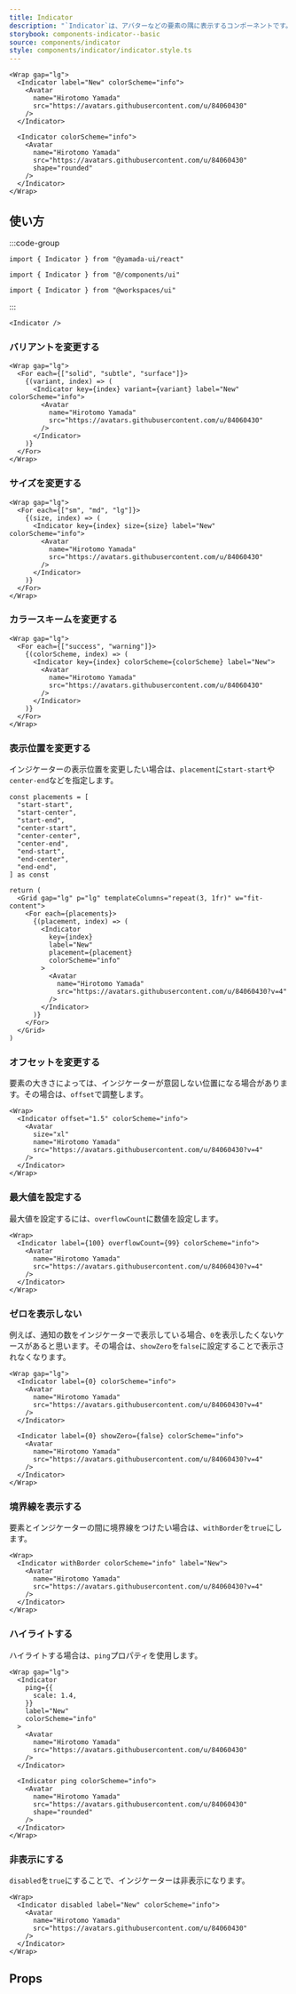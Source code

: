 ```yaml
---
title: Indicator
description: "`Indicator`は、アバターなどの要素の隅に表示するコンポーネントです。"
storybook: components-indicator--basic
source: components/indicator
style: components/indicator/indicator.style.ts
---
```


```tsx preview
<Wrap gap="lg">
  <Indicator label="New" colorScheme="info">
    <Avatar
      name="Hirotomo Yamada"
      src="https://avatars.githubusercontent.com/u/84060430"
    />
  </Indicator>

  <Indicator colorScheme="info">
    <Avatar
      name="Hirotomo Yamada"
      src="https://avatars.githubusercontent.com/u/84060430"
      shape="rounded"
    />
  </Indicator>
</Wrap>
```

## 使い方

:::code-group

```tsx [package]
import { Indicator } from "@yamada-ui/react"
```

```tsx [alias]
import { Indicator } from "@/components/ui"
```

```tsx [monorepo]
import { Indicator } from "@workspaces/ui"
```

:::

```tsx
<Indicator />
```

### バリアントを変更する

```tsx preview
<Wrap gap="lg">
  <For each={["solid", "subtle", "surface"]}>
    {(variant, index) => (
      <Indicator key={index} variant={variant} label="New" colorScheme="info">
        <Avatar
          name="Hirotomo Yamada"
          src="https://avatars.githubusercontent.com/u/84060430"
        />
      </Indicator>
    )}
  </For>
</Wrap>
```

### サイズを変更する

```tsx preview
<Wrap gap="lg">
  <For each={["sm", "md", "lg"]}>
    {(size, index) => (
      <Indicator key={index} size={size} label="New" colorScheme="info">
        <Avatar
          name="Hirotomo Yamada"
          src="https://avatars.githubusercontent.com/u/84060430"
        />
      </Indicator>
    )}
  </For>
</Wrap>
```

### カラースキームを変更する

```tsx preview
<Wrap gap="lg">
  <For each={["success", "warning"]}>
    {(colorScheme, index) => (
      <Indicator key={index} colorScheme={colorScheme} label="New">
        <Avatar
          name="Hirotomo Yamada"
          src="https://avatars.githubusercontent.com/u/84060430"
        />
      </Indicator>
    )}
  </For>
</Wrap>
```

### 表示位置を変更する

インジケーターの表示位置を変更したい場合は、`placement`に`start-start`や`center-end`などを指定します。

```tsx preview functional
const placements = [
  "start-start",
  "start-center",
  "start-end",
  "center-start",
  "center-center",
  "center-end",
  "end-start",
  "end-center",
  "end-end",
] as const

return (
  <Grid gap="lg" p="lg" templateColumns="repeat(3, 1fr)" w="fit-content">
    <For each={placements}>
      {(placement, index) => (
        <Indicator
          key={index}
          label="New"
          placement={placement}
          colorScheme="info"
        >
          <Avatar
            name="Hirotomo Yamada"
            src="https://avatars.githubusercontent.com/u/84060430?v=4"
          />
        </Indicator>
      )}
    </For>
  </Grid>
)
```

### オフセットを変更する

要素の大きさによっては、インジケーターが意図しない位置になる場合があります。その場合は、`offset`で調整します。

```tsx preview
<Wrap>
  <Indicator offset="1.5" colorScheme="info">
    <Avatar
      size="xl"
      name="Hirotomo Yamada"
      src="https://avatars.githubusercontent.com/u/84060430?v=4"
    />
  </Indicator>
</Wrap>
```

### 最大値を設定する

最大値を設定するには、`overflowCount`に数値を設定します。

```tsx preview
<Wrap>
  <Indicator label={100} overflowCount={99} colorScheme="info">
    <Avatar
      name="Hirotomo Yamada"
      src="https://avatars.githubusercontent.com/u/84060430?v=4"
    />
  </Indicator>
</Wrap>
```

### ゼロを表示しない

例えば、通知の数をインジケーターで表示している場合、`0`を表示したくないケースがあると思います。その場合は、`showZero`を`false`に設定することで表示されなくなります。

```tsx preview
<Wrap gap="lg">
  <Indicator label={0} colorScheme="info">
    <Avatar
      name="Hirotomo Yamada"
      src="https://avatars.githubusercontent.com/u/84060430?v=4"
    />
  </Indicator>

  <Indicator label={0} showZero={false} colorScheme="info">
    <Avatar
      name="Hirotomo Yamada"
      src="https://avatars.githubusercontent.com/u/84060430?v=4"
    />
  </Indicator>
</Wrap>
```

### 境界線を表示する

要素とインジケーターの間に境界線をつけたい場合は、`withBorder`を`true`にします。

```tsx preview
<Wrap>
  <Indicator withBorder colorScheme="info" label="New">
    <Avatar
      name="Hirotomo Yamada"
      src="https://avatars.githubusercontent.com/u/84060430?v=4"
    />
  </Indicator>
</Wrap>
```

### ハイライトする

ハイライトする場合は、`ping`プロパティを使用します。

```tsx preview
<Wrap gap="lg">
  <Indicator
    ping={{
      scale: 1.4,
    }}
    label="New"
    colorScheme="info"
  >
    <Avatar
      name="Hirotomo Yamada"
      src="https://avatars.githubusercontent.com/u/84060430"
    />
  </Indicator>

  <Indicator ping colorScheme="info">
    <Avatar
      name="Hirotomo Yamada"
      src="https://avatars.githubusercontent.com/u/84060430"
      shape="rounded"
    />
  </Indicator>
</Wrap>
```

### 非表示にする

`disabled`を`true`にすることで、インジケーターは非表示になります。

```tsx preview
<Wrap>
  <Indicator disabled label="New" colorScheme="info">
    <Avatar
      name="Hirotomo Yamada"
      src="https://avatars.githubusercontent.com/u/84060430"
    />
  </Indicator>
</Wrap>
```

## Props

<PropsTable name="indicator" />
